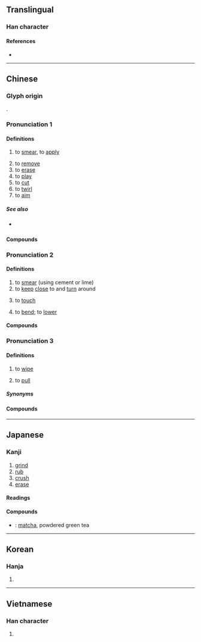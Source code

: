 {{character info}}
==Translingual==

===Han character===
{{Han char|rn=64|rad=手|as=05|sn=8|four=55090|canj=QDJ|ids=⿰扌末}}

====References====
* {{Han ref|kx=0424.040|dkj=11926|dj=0771.160|hdz=31847.080|uh=62B9|ud=25273|bh=A9D9|bd=43481}}

----

==Chinese==
{{zh-forms}}

===Glyph origin===
{{Han etym}}
{{Han compound|手|末|alt1=扌|ls=psc|c1=s|c2=p}}.

===Pronunciation 1===
{{zh-pron
|m=mǒ
|m-s=
|c=mut3,mut6
|c-t=
|g=
|h=pfs=mat
|j=
|mb=
|md=muák
|mn=ml:boa̍t/boah/qz,xm,zz:boa̍h
|mn-t=bhuah4
|w=
|x=
|mc=y
|oc=y
|cat=v
}}

====Definitions====
{{zh-hanzi}}

# to [[smear]], to [[apply]]
#: {{zh-x|抹藥|tr='''bhuah4''' ioh8|to apply medication|MN-T}}
# to [[remove]]
# to [[erase]]
# to [[play]]
# to [[cut]]
# to [[twirl]]
# to [[aim]]

=====See also=====
* {{sense|to smear, to apply}} {{zh-l|搽}}

====Compounds====
{{zh-der|一概抹殺|丟抹|嘴抹兒|廝抹|一筆抹殺|偷饞抹嘴|倒抹|塗抹詩書|偷偷抹抹|一筆抹倒|丟丟抹抹|塗脂抹粉|塗抹|勾抹|一抹|一筆抹煞|抹去|抹嘴|抹撻|抹稀泥|抹颩|抹零|搽灰抹土|札抹|抹月批風|抹抹丟丟|抹片|抹油嘴|擦拳抹掌|掂斤抹兩|撤抹|濃妝淡抹|抹粉施脂|抹脖子|揩檯抹凳|揉眵抹淚|抹殺|抹黑|抹不著影|淡抹|抹蹌|打抹|抹滅|抹下臉|改抹|抹土搽灰|抹煞|抹芒頭|批抹|抹頭|抹子|搽脂抹粉|濃抹淡妝|抹香|抹臉|抹牌|抹抹颩颩|抹淚揉眵|抹鎗|抹媚|抹牌道字|搪抹|濃抹|抹貼|東塗西抹|擦脂抹粉|揩抹|抹淚|抹拭|濃妝豔抹|抹鄰|淡妝濃抹|淌眼抹淚|抹嘴吃|抹丟|搽灰抹粉|批風抹月|抹月披風|抹搶|抹平|抹不下來|膩抹兒|脣似抹硃|腳底抹油|頭上抹下|鳴鞭電抹|領抹|脣若抹硃|颩抹|都抹|辱抹|蓋抹}}

===Pronunciation 2===
{{zh-pron
|m=mò
|c=mut3,mut6
|mc=y
|oc=y
|cat=v,n
}}

====Definitions====
{{zh-hanzi}}

# to [[smear]] (using cement or lime)
# to [[keep]] [[close]] to and [[turn]] around
# {{lb|zh|literary}} to [[touch]]
# {{lb|zh|literary}} to [[bend]]; to [[lower]]

====Compounds====
{{zh-der|抹不開|抹面|拐彎抹角|抹腹|抹額|抹胸|轉灣抹角|轉彎抹角}}

===Pronunciation 3===
{{zh-pron
|m=mā,mǒ,1nb=Mainland,2nb=Taiwan
|c=maat3
|cat=v
}}

====Definitions====
{{zh-hanzi}}

# to [[wipe]]
#: {{zh-x|抹 桌子|to '''wipe''' a table clean}}
#: {{zh-x|抹 屎窟|to '''wipe''' one's bottom|C}}
# to [[pull]]

=====Synonyms=====
{{zh-dial|擦}}

====Compounds====
{{zh-der|抹布|抹搭}}

{{zh-cat|Intermediate}}

----

==Japanese==

===Kanji===
{{ja-kanji|grade=c|rs=手05}}

# [[grind]]
# [[rub]]
# [[crush]]
# [[erase]]

====Readings====
{{ja-readings
|goon=まつ, まち
|kanon=ばつ
|toon=も
|kun=す-る
}}

====Compounds====
* {{ja-r|抹茶|まっちゃ}}: [[matcha]], powdered green tea

----

==Korean==

===Hanja===
{{ko-hanja|hangeul=말|eumhun=|rv=mal|mr=mal|y=mal}}

# {{rfdef|ko|sort=手05}}

----

==Vietnamese==

===Han character===
{{vi-readings|reading=mạt|rs=手05}}

# {{rfdef|vi|sort=手05}}